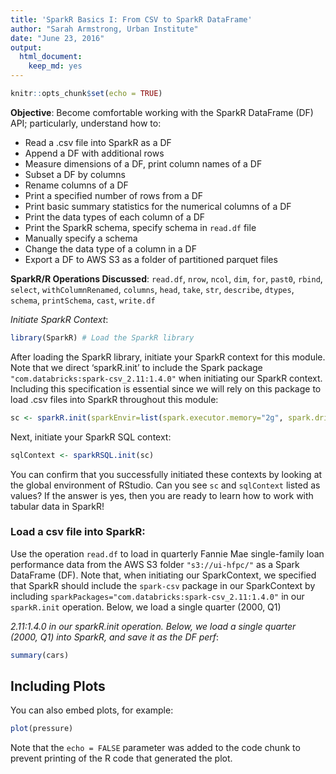 ```yaml
---
title: 'SparkR Basics I: From CSV to SparkR DataFrame'
author: "Sarah Armstrong, Urban Institute"
date: "June 23, 2016"
output: 
  html_document: 
    keep_md: yes
---
```


```r
knitr::opts_chunk$set(echo = TRUE)
```


**Objective**: Become comfortable working with the SparkR DataFrame (DF) API; particularly, understand how to:

* Read a .csv file into SparkR as a DF
* Append a DF with additional rows
* Measure dimensions of a DF, print column names of a DF
* Subset a DF by columns
* Rename columns of a DF
* Print a specified number of rows from a DF
* Print basic summary statistics for the numerical columns of a DF
* Print the data types of each column of a DF
* Print the SparkR schema, specify schema in `read.df` file
* Manually specify a schema
* Change the data type of a column in a DF
* Export a DF to AWS S3 as a folder of partitioned parquet files

**SparkR/R Operations Discussed**: `read.df`, `nrow`, `ncol`, `dim`, `for`, `past0`, `rbind`, `select`, `withColumnRenamed`, `columns`, `head`, `take`, `str`, `describe`, `dtypes`, `schema`, `printSchema`, `cast`, `write.df`


 


*Initiate SparkR Context*:

```r
library(SparkR) # Load the SparkR library
```

After loading the SparkR library, initiate your SparkR context for this module. Note that we direct 'sparkR.init' to include the Spark package `"com.databricks:spark-csv_2.11:1.4.0"` when initiating our SparkR context. Including this specification is essential since we will rely on this package to load .csv files into SparkR throughout this module:

```r
sc <- sparkR.init(sparkEnvir=list(spark.executor.memory="2g", spark.driver.memory="1g", spark.driver.maxResultSize="1g"), sparkPackages="com.databricks:spark-csv_2.11:1.4.0")
```

Next, initiate your SparkR SQL context:

```r
sqlContext <- sparkRSQL.init(sc)
```

You can confirm that you successfully initiated these contexts by looking at the global environment of RStudio. Can you see `sc` and `sqlContext` listed as values? If the answer is yes, then you are ready to learn how to work with tabular data in SparkR!


### Load a csv file into SparkR:

Use the operation `read.df` to load in quarterly Fannie Mae single-family loan performance data from the AWS S3 folder `"s3://ui-hfpc/"` as a Spark DataFrame (DF). Note that, when initiating our SparkContext, we specified that SparkR should include the `spark-csv` package in our SparkContext by including `sparkPackages="com.databricks:spark-csv_2.11:1.4.0"` in our `sparkR.init` operation. Below, we load a single quarter (2000, Q1)

_2.11:1.4.0 in our sparkR.init operation. Below, we load a single quarter (2000, Q1) into SparkR, and save it as the DF perf_:





```r
summary(cars)
```

## Including Plots

You can also embed plots, for example:

```r
plot(pressure)
```

Note that the `echo = FALSE` parameter was added to the code chunk to prevent printing of the R code that generated the plot.
